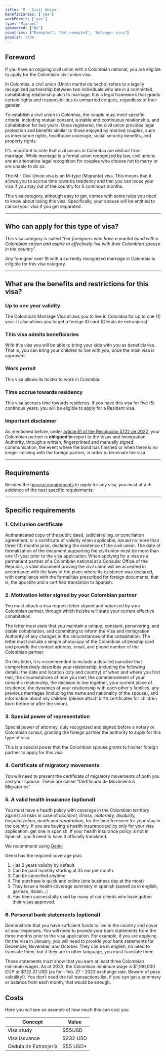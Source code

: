 ```yaml
---
title: 'M - Civil Union'
beneficiaries: ['yes']
workPermit: ['yes']
type: 'Migrant'
sponsored: ["No"]
countries: ["Exempted", "Not exempted", "Schengen visa"]
popular: true
---
```

## Foreword

If you have an ongoing civil union with a Colombian national, you are eligible to apply for the Colombian civil union visa.

In Colombia, a civil union (Unión marital de hecho) refers to a legally recognized partnership between two individuals who are in a committed, cohabitating relationship akin to marriage. It is a legal framework that grants certain rights and responsibilities to unmarried couples, regardless of their gender.

To establish a civil union in Colombia, the couple must meet specific criteria, including mutual consent, a stable and continuous relationship, and cohabitation for two years. Once registered, the civil union provides legal protection and benefits similar to those enjoyed by married couples, such as inheritance rights, healthcare coverage, social security benefits, and property rights.

It's important to note that civil unions in Colombia are distinct from marriage. While marriage is a formal union recognized by law, civil unions are an alternative legal recognition for couples who choose not to marry or are unable to do so.

The M - Civil Union visa is an M-type (Migrante) visa. This means that it allows you to accrue time towards residency and that you can loose your visa if you stay out of the country for 6 continous months.

This visa category, although easy to get, comes with some rules you need to know about losing this visa. Specifically, your spouse will be entitled to cancel your visa if you get separated.

---

## Who can apply for this type of visa?

This visa category is suited “*For foreigners who have a marital bond with a Colombian citizen and aspire to effectively live with their Colombian spouse in the country*”.

Any foreigner over 18 with a currently recognized marriage in Colombia is elligible for this visa category.

---

## What are the benefits and restrictions for this visa?

### **Up to one year validity**

The Colombian Marriage Visa allows you to live in Colombia for up to one (1) year. It also allows you to get a foreign ID card (Cédula de extranjería).

### **This visa admits beneficiaries**

With this visa you will be able to bring your kids with you as beneficiaries. That is, you can bring your children to live with you, once the main visa is approved.

### W**ork permit**

This visa allows its holder to work in Colombia.

### T**ime accrue towards residency**

This visa accrues time towards residency. If you have this visa for five (5) continous years, you will be eligible to apply for a Resident visa.

### **Important disclaimer**

As mentioned before, under [article 81 of the Resolución 5722 de 2022](https://www.cancilleria.gov.co/sites/default/files/Normograma/docs/resolucion_minrelaciones_5477_2022.htm#81), your Colombian partner is **obligued to** report to the Visas and Immigration Authority, through a written, fingerprinted and manually signed communication, the event where the bond has finished or when there is no longer coliving with the foreign partner, in order to terminate the visa. 

---

## Requirements

Besides the [general requirements](https://www.notion.so/General-visa-application-rules-1dc2c565143e4adb95086f993f184e36?pvs=21) to apply for any visa, you must attach evidence of the next specific requirements:

---

## Specific requirements

### 1. Civil union certificate

Authenticated copy of the public deed, judicial ruling, or conciliation agreement; or a certificate of validity when applicable, issued no more than three (3) months prior, declaring the existence of the civil union. The date of formalization of the document supporting the civil union must be more than one (1) year prior to the visa application.
When applying for a visa as a permanent partner of a Colombian national at a Consular Office of the Republic, a valid document proving the civil union will be accepted in accordance with the laws of the place where its existence was declared, with compliance with the formalities prescribed for foreign documents, that is, the apostille and a certified translation to Spanish.

### 2. Motivation letter signed by your Colombian partner

You must attach a visa request letter signed and notarized by your Colombian partner, through which he/she will state your current effective cohabitation. 

The letter must state that you maintain a unique, constant, persevering, and stable cohabitation, and committing to inform the Visa and Immigration Authority of any changes in the circumstances of the cohabitation. The letter must include a simple photocopy of the Colombian citizenship card and provide the contact address, email, and phone number of the Colombian partner.

On this letter, it is recommended to include a detailed narrative that comprehensively describes your relationship,  including the following details: the date and location (city and country) of when and where you first met, the circumstances of how you met, the commencement of your romantic relationship, the decision to live together, your current place of residence, the dynamics of your relationship with each other's families, any previous marriages (including the name and nationality of the spouse), and information about any children (please attach birth certificates for children born before or after the union).

### 3. Special power of representation

Special power of attorney, duly recognized and signed before a notary or Colombian consul, granting the foreign partner the authority to apply for this type of visa.

This is a special power that the Colombian spouse grants to his/her foreign partner to apply for this visa.

### 4. Certificate of migratory movements

You will need to present the certificate of migratory movements of both you and your spouse. These are called “Certificado de Movimientos Migratorios”

### 5. A valid **health insurance (optional)**

You must have a health policy with coverage in the Colombian territory against all risks in case of *accident, illness, maternity, disability, hospitalization, death and repatriation*, for the time foreseen for your stay in the country. If you are buying a health insurance policy only for your visa application, get one in spanish. If your health insurance policy is not in Spanish, you'll need to have it officially translated.

We recommend using [Genki](https://genki.world/?with=capitaleme)

Genki has the required coverage plus: 

1. Has 2 years validity by default. 
2. Can be paid monthly starting at 35 eur per month. 
3. Can be cancelled anytime 
4. The purchase is quick and online (one business day at the most) 
5. They issue a health coverage summary in spanish (aswell as in english, german, italian…) 
6. Has been successfully used by many of our clients who have gotten their visas approved.

### 6. Personal **bank statements (optional)**

Demonstrate that you have sufficient funds to live in the country and cover all your expenses. You will need to provide your bank statements from the three months prior to the visa application. For example, if you are applying for the visa in January, you will need to provide your bank statements for December, November, and October. They can be in english, no need to translate them, but if they are in other language, you must translate them.

Those statements must show that you earn at least three Colombian minimum wages. As of 2023, the Colombian minimum wage is $1,160,000 COP or $722.31 USD (as for - feb. 27 - 2023 exchange rate. Beware of peso volatility!). You don’t need the full transactions list, if you can get a summary or balance from each month, that would be enough.

## Costs

Here you will see an example of how much this can cost you.

| Concept | Value |
| --- | --- |
| Visa study | $55USD |
| Visa issuance | $232 USD |
| Cédula de Extranjería | $55 USD* |